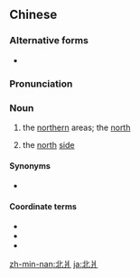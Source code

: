 ==Chinese==
{{zh-forms}}

===Alternative forms===
* {{zh-l|北旁}}

===Pronunciation===
{{zh-pron
|mn=pak-pêng
|cat=n
}}

===Noun===
{{zh-noun}}

# {{lb|zh|Min Nan}} the [[northern]] areas; the [[north]]
# {{lb|zh|Min Nan}} the [[north]] [[side]]

====Synonyms====
* {{qualifier|Mandarin|Cantonese|Hakka}} {{zh-l|北邊}}

====Coordinate terms====
* {{zh-l|東爿}}
* {{zh-l|南爿}}
* {{zh-l|西爿}}

[[zh-min-nan:北爿]]
[[ja:北爿]]